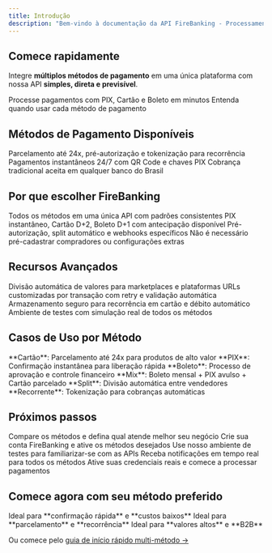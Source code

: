 ```yaml
---
title: Introdução
description: "Bem-vindo à documentação da API FireBanking - Processamento de pagamentos com cartão de crédito no Brasil"
---
```


## Comece rapidamente

Integre **múltiplos métodos de pagamento** em uma única plataforma com nossa API **simples, direta e previsível**.

<CardGroup cols={2}>
  <Card title="Início Rápido" icon="rocket" href="/quickstart">
    Processe pagamentos com PIX, Cartão e Boleto em minutos
  </Card>
  <Card title="Compare Métodos" icon="scale-balanced" href="/concepts/overview">
    Entenda quando usar cada método de pagamento
  </Card>
</CardGroup>

## Métodos de Pagamento Disponíveis

<CardGroup cols={3}>
  <Card
    title="💳 Cartão de Crédito"
    icon="credit-card"
    href="/api-reference/credit-card/introduction"
  >
    Parcelamento até 24x, pré-autorização e tokenização para recorrência
  </Card>
  <Card title="📱 PIX" icon="qrcode" href="/api-reference/pix/introduction">
    Pagamentos instantâneos 24/7 com QR Code e chaves PIX
  </Card>
  <Card
    title="📄 Boleto"
    icon="file-invoice"
    href="/api-reference/boleto/introduction"
  >
    Cobrança tradicional aceita em qualquer banco do Brasil
  </Card>
</CardGroup>

## Por que escolher FireBanking

<CardGroup cols={2}>
  <Card title="Plataforma Unificada" icon="layer-group">
    Todos os métodos em uma única API com padrões consistentes
  </Card>
  <Card title="Liquidez Otimizada" icon="calendar">
    PIX instantâneo, Cartão D+2, Boleto D+1 com antecipação disponível
  </Card>
  <Card title="Flexibilidade Total" icon="wrench">
    Pré-autorização, split automático e webhooks específicos
  </Card>
  <Card title="Sem Complexidade" icon="star">
    Não é necessário pré-cadastrar compradores ou configurações extras
  </Card>
</CardGroup>

## Recursos Avançados

<CardGroup cols={2}>
  <Card title="Split Automático" icon="share-nodes">
    Divisão automática de valores para marketplaces e plataformas
  </Card>
  <Card title="Webhooks Inteligentes" icon="webhook">
    URLs customizadas por transação com retry e validação automática
  </Card>
  <Card title="Tokenização Multi-Método" icon="shield-check">
    Armazenamento seguro para recorrência em cartão e débito automático
  </Card>
  <Card title="Sandbox Completo" icon="flask">
    Ambiente de testes com simulação real de todos os métodos
  </Card>
</CardGroup>

## Casos de Uso por Método

<CardGroup cols={3}>
  <Card title="💳 E-commerce Premium" icon="cart-shopping">
    **Cartão**: Parcelamento até 24x para produtos de alto valor
  </Card>
  <Card title="📱 Delivery e Apps" icon="motorcycle">
    **PIX**: Confirmação instantânea para liberação rápida
  </Card>
  <Card title="📊 B2B e Corporativo" icon="building">
    **Boleto**: Processo de aprovação e controle financeiro
  </Card>
  <Card title="🎓 Educação e Cursos" icon="graduation-cap">
    **Mix**: Boleto mensal + PIX avulso + Cartão parcelado
  </Card>
  <Card title="🏪 Marketplaces" icon="store">
    **Split**: Divisão automática entre vendedores
  </Card>
  <Card title="💊 Assinaturas SaaS" icon="arrow-rotate-right">
    **Recorrente**: Tokenização para cobranças automáticas
  </Card>
</CardGroup>

## Próximos passos

<Steps>
  <Step title="Escolha seu método principal">
    Compare os métodos e defina qual atende melhor seu negócio
  </Step>
  <Step title="Configure sua conta">
    Crie sua conta FireBanking e ative os métodos desejados
  </Step>
  <Step title="Teste no sandbox">
    Use nosso ambiente de testes para familiarizar-se com as APIs
  </Step>
  <Step title="Configure webhooks">
    Receba notificações em tempo real para todos os métodos
  </Step>
  <Step title="Vá para produção">
    Ative suas credenciais reais e comece a processar pagamentos
  </Step>
</Steps>

## Comece agora com seu método preferido

<CardGroup cols={3}>
  <Card title="🚀 PIX Primeiro" href="/api-reference/pix/introduction">
    Ideal para **confirmação rápida** e **custos baixos**
  </Card>
  <Card
    title="💳 Cartão Primeiro"
    href="/api-reference/credit-card/introduction"
  >
    Ideal para **parcelamento** e **recorrência**
  </Card>
  <Card title="📄 Boleto Primeiro" href="/api-reference/boleto/introduction">
    Ideal para **valores altos** e **B2B**
  </Card>
</CardGroup>

Ou comece pelo [guia de início rápido multi-método →](/quickstart)
